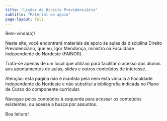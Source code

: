 ```yaml
---
title: "Lições de Direito Previdenciário"
subtitle: "Material de apoio"
page-layout: full
---
```


Bem-vinda(o)!

Neste site, você encontrará materiais de apoio às aulas da disciplina Direito Previdenciário, que eu, Igor Mendonça, ministro na Faculdade Independente do Nordeste (FAINOR).

Trata-se apenas de um local que utilizao para facilitar o acesso dos alunos aos apontamentos de aulas, *slides* e outros conteúdos de interesse.

Atenção: esta página não é mantida pela nem está vincula à Faculdade Independente do Nordeste e não substitui a bibliografia indicada no Plano de Curso do componente curricular.

Navegue pelos conteúdos à esquerda para acessar os conteúdos existentes, ou acesse a busca por assuntos.

Boa leitura!
